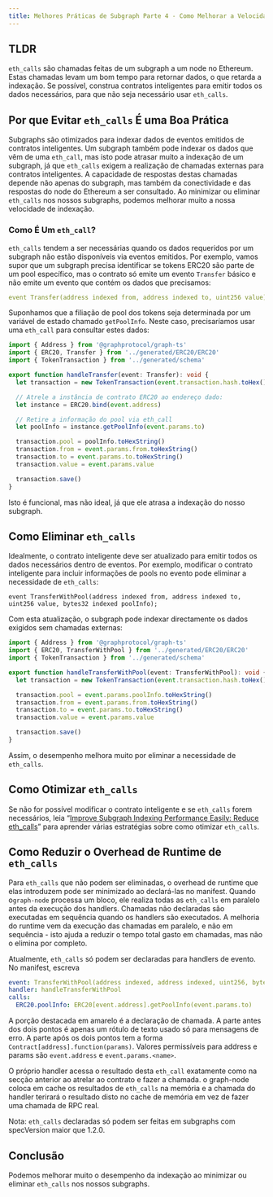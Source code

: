```yaml
---
title: Melhores Práticas de Subgraph Parte 4 - Como Melhorar a Velocidade da Indexação ao Evitar eth_calls
---
```


## TLDR

`eth_calls` são chamadas feitas de um subgraph a um node no Ethereum. Estas chamadas levam um bom tempo para retornar dados, o que retarda a indexação. Se possível, construa contratos inteligentes para emitir todos os dados necessários, para que não seja necessário usar `eth_calls`.

## Por que Evitar `eth_calls` É uma Boa Prática

Subgraphs são otimizados para indexar dados de eventos emitidos de contratos inteligentes. Um subgraph também pode indexar os dados que vêm de uma `eth_call`, mas isto pode atrasar muito a indexação de um subgraph, já que `eth_calls` exigem a realização de chamadas externas para contratos inteligentes. A capacidade de respostas destas chamadas depende não apenas do subgraph, mas também da conectividade e das respostas do node do Ethereum a ser consultado. Ao minimizar ou eliminar `eth_calls` nos nossos subgraphs, podemos melhorar muito a nossa velocidade de indexação.

### Como É Um `eth_call`?

`eth_calls` tendem a ser necessárias quando os dados requeridos por um subgraph não estão disponíveis via eventos emitidos. Por exemplo, vamos supor que um subgraph precisa identificar se tokens ERC20 são parte de um pool específico, mas o contrato só emite um evento `Transfer` básico e não emite um evento que contém os dados que precisamos:

```yaml
event Transfer(address indexed from, address indexed to, uint256 value);
```

Suponhamos que a filiação de pool dos tokens seja determinada por um variável de estado chamado `getPoolInfo`. Neste caso, precisaríamos usar uma `eth_call` para consultar estes dados:

```typescript
import { Address } from '@graphprotocol/graph-ts'
import { ERC20, Transfer } from '../generated/ERC20/ERC20'
import { TokenTransaction } from '../generated/schema'

export function handleTransfer(event: Transfer): void {
  let transaction = new TokenTransaction(event.transaction.hash.toHex())

  // Atrele a instância de contrato ERC20 ao endereço dado:
  let instance = ERC20.bind(event.address)

  // Retire a informação do pool via eth_call
  let poolInfo = instance.getPoolInfo(event.params.to)

  transaction.pool = poolInfo.toHexString()
  transaction.from = event.params.from.toHexString()
  transaction.to = event.params.to.toHexString()
  transaction.value = event.params.value

  transaction.save()
}
```

Isto é funcional, mas não ideal, já que ele atrasa a indexação do nosso subgraph.

## Como Eliminar `eth_calls`

Idealmente, o contrato inteligente deve ser atualizado para emitir todos os dados necessários dentro de eventos. Por exemplo, modificar o contrato inteligente para incluir informações de pools no evento pode eliminar a necessidade de `eth_calls`:

```
event TransferWithPool(address indexed from, address indexed to, uint256 value, bytes32 indexed poolInfo);
```

Com esta atualização, o subgraph pode indexar directamente os dados exigidos sem chamadas externas:

```typescript
import { Address } from '@graphprotocol/graph-ts'
import { ERC20, TransferWithPool } from '../generated/ERC20/ERC20'
import { TokenTransaction } from '../generated/schema'

export function handleTransferWithPool(event: TransferWithPool): void {
  let transaction = new TokenTransaction(event.transaction.hash.toHex())

  transaction.pool = event.params.poolInfo.toHexString()
  transaction.from = event.params.from.toHexString()
  transaction.to = event.params.to.toHexString()
  transaction.value = event.params.value

  transaction.save()
}
```

Assim, o desempenho melhora muito por eliminar a necessidade de `eth_calls`.

## Como Otimizar `eth_calls`

Se não for possível modificar o contrato inteligente e se `eth_calls` forem necessários, leia “[Improve Subgraph Indexing Performance Easily: Reduce eth_calls](https://thegraph.com/blog/improve-subgraph-performance-reduce-eth-calls/)” para aprender várias estratégias sobre como otimizar `eth_calls`.

## Como Reduzir o Overhead de Runtime de `eth_calls`

Para `eth_calls` que não podem ser eliminadas, o overhead de runtime que elas introduzem pode ser minimizado ao declará-las no manifest. Quando o`graph-node` processa um bloco, ele realiza todas as `eth_calls` em paralelo antes da execução dos handlers. Chamadas não declaradas são executadas em sequência quando os handlers são executados. A melhoria do runtime vem da execução das chamadas em paralelo, e não em sequência - isto ajuda a reduzir o tempo total gasto em chamadas, mas não o elimina por completo.

Atualmente, `eth_calls` só podem ser declaradas para handlers de evento. No manifest, escreva

```yaml
event: TransferWithPool(address indexed, address indexed, uint256, bytes32 indexed)
handler: handleTransferWithPool
calls:
  ERC20.poolInfo: ERC20[event.address].getPoolInfo(event.params.to)
```

A porção destacada em amarelo é a declaração de chamada. A parte antes dos dois pontos é apenas um rótulo de texto usado só para mensagens de erro. A parte após os dois pontos tem a forma `Contract[address].function(params)`. Valores permissíveis para address e params são `event.address` e `event.params.<name>`.

O próprio handler acessa o resultado desta `eth_call` exatamente como na secção anterior ao atrelar ao contrato e fazer a chamada. o graph-node coloca em cache os resultados de `eth_calls` na memória e a chamada do handler terirará o resultado disto no cache de memória em vez de fazer uma chamada de RPC real.

Nota: `eth_calls` declaradas só podem ser feitas em subgraphs com specVersion maior que 1.2.0.

## Conclusão

Podemos melhorar muito o desempenho da indexação ao minimizar ou eliminar `eth_calls` nos nossos subgraphs.
